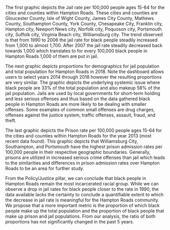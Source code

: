 The first graphic depicts the Jail rate per 100,000 people ages 15-64 for the cities and counties within Hampton Roads. These cities and counties are Gloucester County, Isle of Wight County, James City County, Mathews County, Southampton County, York County, Chesapeake City, Franklin city, Hampton city, Newport News city, Norfolk city, Poquoson city, Portsmouth city, Suffolk city, Virginia Beach city, Williamsburg city. The trend observed is that from 1990 to 2006 the jail rate for black people steadily increased from 1,000 to almost 1,700. After 2007 the jail rate steadily decreased back towards 1,000 which translates to for every 100,000 black people in Hampton Roads 1,000 of them are put in jail.

The next graphic depicts proportions for demographics for jail population and total population for Hampton Roads in 2018. Note the dashboard allows users to select years 2014 through 2018 however the resulting proportions are very similar. The graphic depicts the underlying systemic issue where black people are 33% of the total population and also makeup 58% of the jail population. Jails are used by local governments for short-term holding and less serious offenses and thus based on the data gathered black people in Hampton Roads are more likely to be dealing with smaller offenses. Some examples of common small offenses are drug charges, offenses against the justice system, traffic offenses, assault, fraud, and theft.

The last graphic depicts the Prison rate per 100,000 people ages 15-64 for the cities and counties within Hampton Roads for the year 2013 (most recent data found). This graphic depicts that Williamsburg City, Southampton, and Portsmouth have the highest prison admission rates per 100,000 people in their respective geographic boundaries. Generally, prisons are utilized in increased serious crime offenses than jail which leads to the similarities and differences in prison admission rates over Hampton Roads to be an area for further study.

From the Policy/Justice pillar, we can conclude that black people in Hampton Roads remain the most incarcerated racial group. While we can observe a drop in jail rates for black people closer to the rate in 1990, the data available lacks the certainty to conclude a quantifiable extent to which the decrease in jail rate is meaningful for the Hampton Roads community. We propose that a more important metric is the proportion of which black people make up the total population and the proportion of black people that make up prison and jail populations. From our analysis, the ratio of both proportions has not significantly changed in the past 5 years.